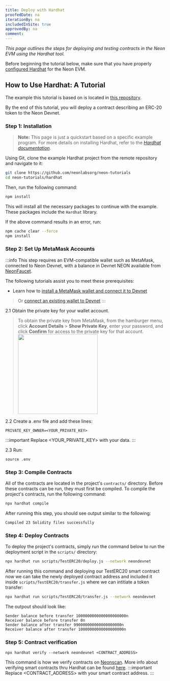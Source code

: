 ```yaml
---
title: Deploy with Hardhat
proofedDate: na
iterationBy: na
includedInSite: true
approvedBy: na
comment: 
---
```



*This page outlines the steps for deploying and testing contracts in the Neon EVM using the Hardhat tool.*

Before beginning the tutorial below, make sure that you have properly [configured Hardhat](configure_hardhat) for the Neon EVM.

## How to Use Hardhat: A Tutorial
The example this tutorial is based on is located in [this repository](https://github.com/neonlabsorg/neon-tutorials/tree/main/hardhat).

By the end of this tutorial, you will deploy a contract describing an ERC-20 token to the Neon Devnet.

### Step 1: Installation
> **Note:** This page is just a quickstart based on a specific example program. For more details on installing Hardhat, refer to the *[Hardhat documentation](https://hardhat.org/hardhat-runner/docs/getting-started#overview)*.

Using Git, clone the example Hardhat project from the remote repository and navigate to it:
```sh
git clone https://github.com/neonlabsorg/neon-tutorials
cd neon-tutorials/hardhat
```

Then, run the following command:
```sh
npm install
```
This will install all the necessary packages to continue with the example. These packages include the `Hardhat` library.

If the above command results in an error, run:
```sh
npm cache clear --force
npm install
```

### Step 2: Set Up MetaMask Accounts
:::info
This step requires an EVM-compatible wallet such as MetaMask, connected to Neon Devnet, with a balance in Devnet NEON available from [NeonFaucet](https://neonfaucet.org/).

The following tutorials assist you to meet these prerequisites:
- Learn how to [install a MetaMask wallet and connect it to Devnet](/docs/wallet/metamask_setup)
> Or [connect an existing wallet to Devnet](/docs/developing/connect_rpc#connect-via-chainlist)
:::

2.1 Obtain the private key for your wallet account.

> To obtain the private key from MetaMask, from the hamburger menu, click **Account Details** > **Show Private Key**, enter your password, and click **Confirm** for access to the private key for that account.
> <img src={mm_p_key} width="250" />

2.2 Create a .env file and add these lines:

```
PRIVATE_KEY_OWNER=<YOUR_PRIVATE_KEY>
```
:::important
Replace <YOUR_PRIVATE_KEY> with your data.
:::

2.3 Run:
```
source .env
```

### Step 3: Compile Contracts
All of the contracts are located in the project's `contracts/` directory. Before these contracts can be run, they must first be compiled. To compile the project's contracts, run the following command:
```sh
npx hardhat compile
```

After running this step, you should see output similar to the following:
```
Compiled 23 Solidity files successfully
```

### Step 4: Deploy Contracts
To deploy the project's contracts, simply run the command below to run the deployment script in the `scripts/` directory:
```sh
npx hardhat run scripts/TestERC20/deploy.js --network neondevnet
```

After running this command and deploying our TestERC20 smart contract now we can take the newly deployed contract address and included it inside `scripts/TestERC20/transfer.js` where we can intitiate a token transfer:
```sh
npx hardhat run scripts/TestERC20/transfer.js --network neondevnet
```
The outpout should look like:
```
Sender balance before transfer 1000000000000000000000n
Receiver balance before transfer 0n
Sender balance after transfer 990000000000000000000n
Receiver balance after transfer 10000000000000000000n
```

### Step 5: Contract verification
```
npx hardhat verify --network neondevnet <CONTRACT_ADDRESS>
```

This command is how we verify contracts on [Neonscan](https://devnet.neonscan.org). More info about verifying smart contracts thru Hardhat can be found [here](https://hardhat.org/hardhat-runner/docs/guides/verifying).
:::important
Replace <CONTRACT_ADDRESS> with your smart contract address.
:::